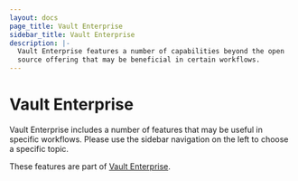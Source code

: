 ```yaml
---
layout: docs
page_title: Vault Enterprise
sidebar_title: Vault Enterprise
description: |-
  Vault Enterprise features a number of capabilities beyond the open
  source offering that may be beneficial in certain workflows.
---
```


# Vault Enterprise

Vault Enterprise includes a number of features that may be useful in specific
workflows. Please use the sidebar navigation on the left to choose a specific
topic.

These features are part of [Vault Enterprise](https://www.hashicorp.com/vault.html?utm_source=oss&utm_medium=docs&utm_campaign=vault&_ga=1.201793489.1956619674.1489356624).
